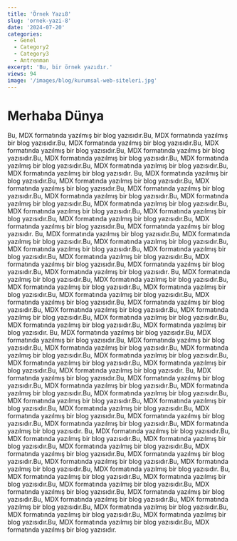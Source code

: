 ```yaml
---
title: 'Örnek Yazı8'
slug: 'ornek-yazi-8'
date: '2024-07-20'
categories:
  - Genel
  - Category2
  - Category3
  - Antrenman
excerpt: 'Bu, bir örnek yazıdır.'
views: 94
image: '/images/blog/kurumsal-web-siteleri.jpg'
---
```


# Merhaba Dünya

Bu, MDX formatında yazılmış bir blog yazısıdır.Bu, MDX formatında yazılmış bir blog yazısıdır.Bu, MDX formatında yazılmış bir blog yazısıdır.Bu, MDX formatında yazılmış bir blog yazısıdır.Bu, MDX formatında yazılmış bir blog yazısıdır.Bu, MDX formatında yazılmış bir blog yazısıdır.Bu, MDX formatında yazılmış bir blog yazısıdır.Bu, MDX formatında yazılmış bir blog yazısıdır.Bu, MDX formatında yazılmış bir blog yazısıdır.
Bu, MDX formatında yazılmış bir blog yazısıdır.Bu, MDX formatında yazılmış bir blog yazısıdır.Bu, MDX formatında yazılmış bir blog yazısıdır.Bu, MDX formatında yazılmış bir blog yazısıdır.Bu, MDX formatında yazılmış bir blog yazısıdır.Bu, MDX formatında yazılmış bir blog yazısıdır.Bu, MDX formatında yazılmış bir blog yazısıdır.Bu, MDX formatında yazılmış bir blog yazısıdır.Bu, MDX formatında yazılmış bir blog yazısıdır.Bu, MDX formatında yazılmış bir blog yazısıdır.Bu, MDX formatında yazılmış bir blog yazısıdır.Bu, MDX formatında yazılmış bir blog yazısıdır.
Bu, MDX formatında yazılmış bir blog yazısıdır.Bu, MDX formatında yazılmış bir blog yazısıdır.Bu, MDX formatında yazılmış bir blog yazısıdır.Bu, MDX formatında yazılmış bir blog yazısıdır.Bu, MDX formatında yazılmış bir blog yazısıdır.Bu, MDX formatında yazılmış bir blog yazısıdır.Bu, MDX formatında yazılmış bir blog yazısıdır.Bu, MDX formatında yazılmış bir blog yazısıdır.Bu, MDX formatında yazılmış bir blog yazısıdır.
Bu, MDX formatında yazılmış bir blog yazısıdır.Bu, MDX formatında yazılmış bir blog yazısıdır.Bu, MDX formatında yazılmış bir blog yazısıdır.Bu, MDX formatında yazılmış bir blog yazısıdır.Bu, MDX formatında yazılmış bir blog yazısıdır.Bu, MDX formatında yazılmış bir blog yazısıdır.Bu, MDX formatında yazılmış bir blog yazısıdır.Bu, MDX formatında yazılmış bir blog yazısıdır.Bu, MDX formatında yazılmış bir blog yazısıdır.Bu, MDX formatında yazılmış bir blog yazısıdır.Bu, MDX formatında yazılmış bir blog yazısıdır.Bu, MDX formatında yazılmış bir blog yazısıdır.
Bu, MDX formatında yazılmış bir blog yazısıdır.Bu, MDX formatında yazılmış bir blog yazısıdır.Bu, MDX formatında yazılmış bir blog yazısıdır.Bu, MDX formatında yazılmış bir blog yazısıdır.Bu, MDX formatında yazılmış bir blog yazısıdır.Bu, MDX formatında yazılmış bir blog yazısıdır.Bu, MDX formatında yazılmış bir blog yazısıdır.Bu, MDX formatında yazılmış bir blog yazısıdır.Bu, MDX formatında yazılmış bir blog yazısıdır.
Bu, MDX formatında yazılmış bir blog yazısıdır.Bu, MDX formatında yazılmış bir blog yazısıdır.Bu, MDX formatında yazılmış bir blog yazısıdır.Bu, MDX formatında yazılmış bir blog yazısıdır.Bu, MDX formatında yazılmış bir blog yazısıdır.Bu, MDX formatında yazılmış bir blog yazısıdır.Bu, MDX formatında yazılmış bir blog yazısıdır.Bu, MDX formatında yazılmış bir blog yazısıdır.Bu, MDX formatında yazılmış bir blog yazısıdır.Bu, MDX formatında yazılmış bir blog yazısıdır.Bu, MDX formatında yazılmış bir blog yazısıdır.Bu, MDX formatında yazılmış bir blog yazısıdır.
Bu, MDX formatında yazılmış bir blog yazısıdır.Bu, MDX formatında yazılmış bir blog yazısıdır.Bu, MDX formatında yazılmış bir blog yazısıdır.Bu, MDX formatında yazılmış bir blog yazısıdır.Bu, MDX formatında yazılmış bir blog yazısıdır.Bu, MDX formatında yazılmış bir blog yazısıdır.Bu, MDX formatında yazılmış bir blog yazısıdır.Bu, MDX formatında yazılmış bir blog yazısıdır.Bu, MDX formatında yazılmış bir blog yazısıdır.
Bu, MDX formatında yazılmış bir blog yazısıdır.Bu, MDX formatında yazılmış bir blog yazısıdır.Bu, MDX formatında yazılmış bir blog yazısıdır.Bu, MDX formatında yazılmış bir blog yazısıdır.Bu, MDX formatında yazılmış bir blog yazısıdır.Bu, MDX formatında yazılmış bir blog yazısıdır.Bu, MDX formatında yazılmış bir blog yazısıdır.Bu, MDX formatında yazılmış bir blog yazısıdır.Bu, MDX formatında yazılmış bir blog yazısıdır.Bu, MDX formatında yazılmış bir blog yazısıdır.Bu, MDX formatında yazılmış bir blog yazısıdır.Bu, MDX formatında yazılmış bir blog yazısıdır.
